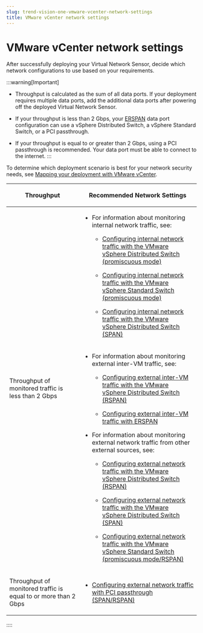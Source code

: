 ```yaml
---
slug: trend-vision-one-vmware-vcenter-network-settings
title: VMware vCenter network settings
---
```

# VMware vCenter network settings

After successfully deploying your Virtual Network Sensor, decide which network configurations to use based on your requirements.

:::warning[Important]

- Throughput is calculated as the sum of all data ports. If your deployment requires multiple data ports, add the additional data ports after powering off the deployed Virtual Network Sensor.

- If your throughput is less than 2 Gbps, your [ERSPAN](external-inter-erspan.mdx) data port configuration can use a vSphere Distributed Switch, a vSphere Standard Switch, or a PCI passthrough.

- If your throughput is equal to or greater than 2 Gbps, using a PCI passthrough is recommended. Your data port must be able to connect to the internet.
:::

To determine which deployment scenario is best for your network security needs, see [Mapping your deployment with VMware vCenter](map-deployment-vmware-vcenter.mdx).

<table>
<colgroup>
<col style="width: 38%" />
<col style="width: 62%" />
</colgroup>
<thead>
<tr>
<th><p>Throughput</p></th>
<th><p>Recommended Network Settings</p></th>
</tr>
</thead>
<tbody>
<tr>
<td rowspan="2"><p>Throughput of monitored traffic is less than 2 Gbps</p></td>
<td><ul>
<li><p>For information about monitoring internal network traffic, see:</p>
<ul>
<li><p><a href="trend-vision-one-vsphere-dist-switch-promiscuous">Configuring internal network traffic with the VMware vSphere Distributed Switch (promiscuous mode)</a></p></li>
<li><p><a href="trend-vision-one-intertraffic-vsphere-promiscuous">Configuring internal network traffic with the VMware vSphere Standard Switch (promiscuous mode)</a></p></li>
<li><p><a href="trend-vision-one-vsphere-distributed-switch-span">Configuring internal network traffic with the VMware vSphere Distributed Switch (SPAN)</a></p></li>
</ul></li>
</ul></td>
</tr>
<tr>
<td><ul>
<li><p>For information about monitoring external inter-VM traffic, see:</p>
<ul>
<li><p><a href="trend-vision-one-vm-vsphere-switch-rspan">Configuring external inter-VM traffic with the VMware vSphere Distributed Switch (RSPAN)</a></p></li>
<li><p><a href="trend-vision-one-external-inter-erspan">Configuring external inter-VM traffic with ERSPAN</a></p></li>
</ul></li>
<li><p>For information about monitoring external network traffic from other external sources, see:</p>
<ul>
<li><p><a href="trend-vision-one-external-vsphere-switch-rspan">Configuring external network traffic with the VMware vSphere Distributed Switch (RSPAN)</a></p></li>
<li><p><a href="trend-vision-one-external-vsphere-dist-switch-span">Configuring external network traffic with the VMware vSphere Distributed Switch (SPAN)</a></p></li>
<li><p><a href="trend-vision-one-vsphere-st-switch-promiscuous-rspan">Configuring external network traffic with the VMware vSphere Standard Switch (promiscuous mode/RSPAN)</a></p></li>
</ul></li>
</ul></td>
</tr>
<tr>
<td><p>Throughput of monitored traffic is equal to or more than 2 Gbps</p></td>
<td><ul>
<li><p><a href="trend-vision-one-external-pci-passthrough-rspan">Configuring external network traffic with PCI passthrough (SPAN/RSPAN)</a></p></li>
</ul></td>
</tr>
</tbody>
</table>
::::
